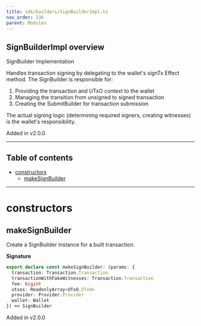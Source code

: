 ```yaml
---
title: sdk/builders/SignBuilderImpl.ts
nav_order: 136
parent: Modules
---
```


## SignBuilderImpl overview

SignBuilder Implementation

Handles transaction signing by delegating to the wallet's signTx Effect method.
The SignBuilder is responsible for:

1. Providing the transaction and UTxO context to the wallet
2. Managing the transition from unsigned to signed transaction
3. Creating the SubmitBuilder for transaction submission

The actual signing logic (determining required signers, creating witnesses)
is the wallet's responsibility.

Added in v2.0.0

---

<h2 className="text-delta">Table of contents</h2>

- [constructors](#constructors)
  - [makeSignBuilder](#makesignbuilder)

---

# constructors

## makeSignBuilder

Create a SignBuilder instance for a built transaction.

**Signature**

```ts
export declare const makeSignBuilder: (params: {
  transaction: Transaction.Transaction
  transactionWithFakeWitnesses: Transaction.Transaction
  fee: bigint
  utxos: ReadonlyArray<UTxO.UTxO>
  provider: Provider.Provider
  wallet: Wallet
}) => SignBuilder
```

Added in v2.0.0
